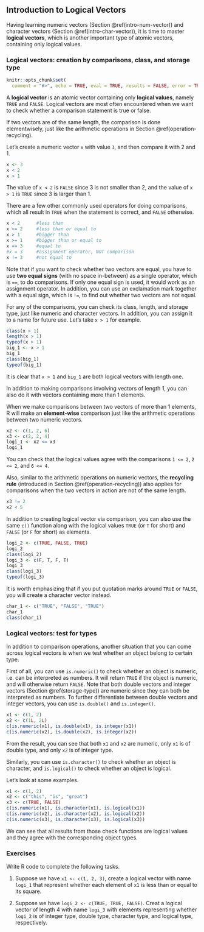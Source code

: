 ## Introduction to Logical Vectors {#intro-logi-vector} 

Having learning numeric vectors (Section \@ref(intro-num-vector)) and character vectors (Section \@ref(intro-char-vector)), it is time to master **logical vectors**, which is another important type of atomic vectors, containing only logical values. 

### Logical vectors: creation by comparisons, class, and storage type{#create-logical-vector} 


```r
knitr::opts_chunk$set(
  comment = "#>", echo = TRUE, eval = TRUE, results = FALSE, error = TRUE, fig.width = 6, warning = FALSE, collapse = TRUE)
```

A **logical vector** is an atomic vector containing only **logical values**, namely `TRUE` and `FALSE`. Logical vectors are most often encountered when we want to check whether a comparison statement is true or false. 

If two vectors are of the same length, the comparison is done elementwisely, just like the arithmetic operations in Section \@ref(operation-recycling). 

Let's create a numeric vector `x` with value `3`, and then compare it with 2 and 1. 

```r
x <- 3
x < 2
x > 1
```

The value of `x < 2` is `FALSE` since 3 is not smaller than 2, and the value of `x > 1` is `TRUE` since 3 is larger than 1.  

There are a few other commonly used operators for doing comparisons, which all result in `TRUE` when the statement is correct, and `FALSE` otherwise.

```r
x < 2      #less than
x <= 2     #less than or equal to
x > 1      #bigger than
x >= 1     #bigger than or equal to
x == 3     #equal to
#x = 3     #assignment operator, NOT comparison
x != 3     #not equal to
```

Note that if you want to check whether two vectors are equal, you have to use **two equal signs** (with no space in-between) as a single operator, which is `==`, to do comparisons. If only one equal sign is used, it would work as an assignment operator.  In addition, you can use an exclamation mark together with a equal sign, which is `!=`, to find out whether two vectors are not equal.
 

For any of the comparisons, you can check its class, length, and storage type, just like numeric and character vectors. In addition, you can assign it to a name for future use. Let's take `x > 1` for example.

```r
class(x > 1)
length(x > 1)
typeof(x > 1)
big_1 <- x > 1
big_1
class(big_1)
typeof(big_1)
```

It is clear that `x > 1` and `big_1` are both logical vectors with length one.

In addition to making comparisons involving vectors of length 1, you can also do it with vectors containing more than 1 elements. 

When we make comparisons between two vectors of more than 1 elements, R will make an **element-wise** comparison just like the arithmetic operations between two numeric vectors.

```r
x2 <- c(1, 2, 6)
x3 <- c(2, 2, 4)
logi_1 <- x2 <= x3
logi_1 
```

You can check that the logical values agree with the comparisons `1 <= 2`, `2 <= 2`, and `6 <= 4`.

Also, similar to the arithmetic operations on numeric vectors, the **recycling rule** (introduced in Section \@ref(operation-recycling)) also applies for comparisons when the two vectors in action are not of the same length. 

```r
x3 != 2 
x2 < 5
```

In addition to creating logical vector via comparison, you can also use the same `c()` function along with the logical values `TRUE` (or `T` for short) and `FALSE` (or `F` for short) as elements. 
```r
logi_2 <- c(TRUE, FALSE, TRUE)
logi_2
class(logi_2)
logi_3 <- c(F, T, F, T)
logi_3
class(logi_3)
typeof(logi_3)
```


::: {.infobox .caution data-latex="{caution}"}
It is worth emphasizing that if you put quotation marks around `TRUE` or `FALSE`, you will create a character vector instead. 
```r
char_1 <- c("TRUE", "FALSE", "TRUE")
char_1
class(char_1)
```
:::



### Logical vectors: test for types

In addition to comparison operations, another situation that you can come across logical vectors is when we test whether an object belong to certain type.

First of all, you can use `is.numeric()` to check whether an object is numeric, i.e. can be interpreted as numbers. It will return  `TRUE` if the object is numeric, and will otherwise return `FALSE`. Note that both double vectors and integer vectors (Section \@ref(storage-type)) are numeric since they can both be interpreted as numbers. To further differentiate between double vectors and integer vectors, you can use `is.double()` and `is.integer()`. 

```r
x1 <- c(1, 2)
x2 <- c(1L, 2L)
c(is.numeric(x1), is.double(x1), is.integer(x1))
c(is.numeric(x2), is.double(x2), is.integer(x2))
```

From the result, you can see that both `x1` and `x2` are numeric, only `x1` is of double type, and only `x2` is of integer type.

Similarly, you can use `is.character()` to check whether an object is character, and `is.logical()` to check whether an object is logical.

Let's look at some examples.

```r
x1 <- c(1, 2)
x2 <- c("this", "is", "great")
x3 <- c(TRUE, FALSE)
c(is.numeric(x1), is.character(x1), is.logical(x1))
c(is.numeric(x2), is.character(x2), is.logical(x2))
c(is.numeric(x3), is.character(x3), is.logical(x3))
```

We can see that all results from those check functions are logical values and they agree with the corresponding object types. 




### Exercises

Write R code to complete the following tasks.

1.  Suppose we have `x1 <- c(1, 2, 3)`, create a logical vector with name `logi_1` that represent whether each element of `x1` is less than or equal to its square.

2. Suppose we have `logi_2 <- c(TRUE, TRUE, FALSE)`. Creat a logical vector of length 4 with name `logi_3` with elements representing whether `logi_2` is of integer type, double type, character type, and logical type, respectively.


